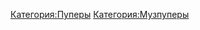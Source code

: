 {{Инфобокс для пуперов
|title2=Пример
|другие_ники=MechaShadowVO
|image3=[[Файл:E253MechaShadow.jpg|thumb|left|200px]]
|сферы_творчества=RYTP, RYTPMV, Озвучка
|год_начала=2011
|image4=[[Файл:Андрей_Гладков.jpg|thumb|left|200px]]
|имя_фамилия=Андрей Гладков
|дата_рождения=28 июля
|место_проживания=Самара
|ссылки=[https://vk.com/e253mechashadow Страница ВК] 
[https://vk.com/e253mechashadowden Группа озвучки] 
[https://www.youtube.com/user/E253MechaShadow YouTube] 
[https://www.youtube.com/channel/UCuN81yyJVv2qAbHlCSPgtcg Канал озвучки] 
[https://www.twitch.tv/e253mechashadow Twitch] 
[https://www.patreon.com/mechashadowvo Patreon] 
}}
[[Категория:Пуперы]]
[[Категория:Музпуперы]]